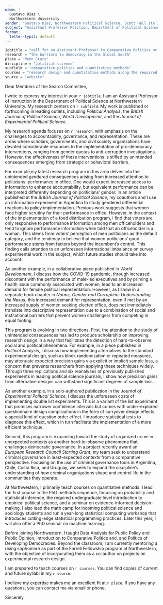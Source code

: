 ```yaml
---
name: |
  Gustavo Diaz \
  Northwestern University
sender: "Gustavo Diaz, Northwestern Political Science, Scott Hall ste 224, 601 University Place, Evanston IL 60208"
subject: "Assistant Professor Position, Department of Political Science"
format:
  letter-typst: default
---
```


```r
jobtitle = "call for an Assistant Professor in Comparative Politics or International Relations"
research = "the barriers to democracy in the Global South"
place = "Penn State"
discipline = "political science"
subfield = "comparative politics and quantitative methods"
courses = "research design and quantitative methods along the required sequence at all levels. I am also eager to develop new courses on causal inference, experiments, computational social science, comparative politics, challenges to democracy, and politics of the Global South/Latin America"
source = "website"
```


```{=typst}
#set text(
  size: 11pt
)
```



Dear Members of the Search Committee, 

I write to express my interest in your `r jobtitle`. I am an Assistant Professor of Instruction in the Department of Political Science at Northwestern University. My research centers on `r subfield`. My work is published or forthcoming in leading outlets, including *Political Analysis*, the *British Journal of Political Science*, *World Development*, and the *Journal of Experimental Political Science*.

<!-- RESEARCH -->
My research agenda focuses on `r research`, with emphasis on the challenges to accountability, governance, and representation. These are areas where scholars, governments, and civil society organizations have devoted considerable resources to the implementation of pro-democracy interventions, ranging from gender quotas to anti-corruption investigations. However, the effectiveness of these interventions is stifled by unintended consequences emerging from strategic or behavioral barriers.

For example,my latest research program in this area delves into the unintended *gendered* consequences arising from increased attention to politicians' performance in office. One would expect increased access to information to enhance accountability, but equivalent performance can be interpreted differently depending on politicians' gender. In an article published at the *British Journal of Political Science*, my coauthors and I use an information experiment in Argentina to study gendered differential reactions to policy implementation. Previous work suggests that women face higher scrutiny for their performance in office. However, in the context of the implementation of a food distribution program, I find that voters are only responsive to performance information among men officeholders and tend to ignore performance information when told that an officeholder is a woman. This stems from voters' perception of men politicians as the default category, and the tendency to believe that women politicians' good performance stems from factors beyond the incumbent's control. This finding calls attention to an unforeseen informational imbalance on survey experimental work in the subject, which future studies should take into account.

As another example, in a collaborative piece published in *World Development*, I discuss how the COVID-19 pandemic, through increased discontent with the performance of male-led executives and by priming a health issue commonly associated with women, lead to an increased demand for female political representation. However, as I show in a separate book chapter in *Norms, Gender and Corruption: Understanding the Nexus*, this increased demand for representation, even if met by an increased supply of women seeking elected office, does not immediately translate into descriptive representation due to a combination of social and institutional barriers that prevent women challengers from competing in equal footing.

This program is evolving in two directions. First, the attention to the study of unintended consequences has led to produce scholarship on improving research design in a way that facilitates the detection of hard-to-observe social and political phenomena. For example, in a piece published in *Political Analysis*, I discuss how implementing alternatives to the standard experimental design, such as block randomization or repeated measures, may attenuate expected precision gains via explicit or implicit sample loss, a concern that prevents researchers from applying these techniques widely. Through three replications and six reanalyses of previously published experiments in leading political science journals, I show how precision gains from alternative designs can withstand significant degrees of sample loss.

As another example, in a solo-authored publication in the *Journal of Experimental Political Science*, I discuss the unforeseen costs of implementing double list experiments. This is a variant of the list experiment that promises narrower confidence intervals but comes with under-explored questionnaire design complications in the form of carryover design effects, a special kind of question order effect. I introduce statistical tests to diagnose this effect, which in turn facilitate the implementation of a more efficient technique.

Second, this program is expanding toward the study of organized crime in unexpected contexts as another hard-to-observe phenomena that challenges democratic governance. In a project recently award
an *European Research Council Starting Grant*, my team seek to understand criminal governance in least-expected contexts from a comparative perspective. Focusing on the use of criminal governance tools in Argentina, Chile, Costa Rica, and Uruguay, we seek to expand the discipline's understanding of how criminal organizations shape and control life in the communities they operate.

<!-- TEACHING -->
<!-- Remember to tweak based on whether the job is cp friendly -->
At Northwestern, I primarily teach courses on quantitative methods. I lead the first course in the PhD methods sequence, focusing on probability and statistical inference, the required undergraduate level introduction to empirical political science, and a seminar on evidence-informed decision-making. I also lead the math camp for incoming political science and sociology students and run a year-long statistical computing workshop that introduces cutting-edge statistical programming practices. Later this year, I will also offer a PhD seminar on machine learning.

Before joining Northwestern, I taught Data Analysis for Public Policy and Public Opinion, Introduction to Comparative Politics and, and Politics of Developing Democracies. Beyond the classroom, I am currently mentoring a rising sophomore as part of the Farrell Fellowship program at Northwestern, with the objective of incorporating them as a co-author on projects on experimental research design.

<!-- Take this out to fit pages -->
<!-- These experiences have prepared me to teach to a diverse student body, to adapt to both online and in-person platforms, and to teach both the theory and application of quantitative methods. -->

<!-- Teaching plans -->
<!-- Remember to switch from teaching portfolio/website accordingly -->
<!-- Also tweak depending on job -->
I am prepared to teach courses on `r courses`. You can find copies of current and future syllabi in my `r source`.



<!-- CLOSING -->
I believe my expertise makes me an excellent fit at `r place`. If you have any questions, you can contact me via email or phone.


Sincerely,



